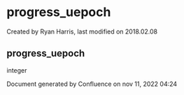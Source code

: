 
# progress_uepoch 

 Created by  Ryan Harris, last modified on 2018.02.08

## progress_uepoch

integer

Document generated by Confluence on nov 11, 2022 04:24
